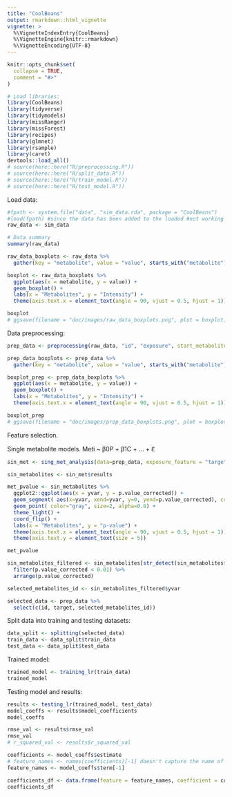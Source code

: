```yaml
---
title: "CoolBeans"
output: rmarkdown::html_vignette
vignette: >
  %\VignetteIndexEntry{CoolBeans}
  %\VignetteEngine{knitr::rmarkdown}
  %\VignetteEncoding{UTF-8}
---
```


```r
knitr::opts_chunk$set(
  collapse = TRUE,
  comment = "#>"
)
```

```r
# Load libraries:
library(CoolBeans)
library(tidyverse)
library(tidymodels)
library(missRanger)
library(missForest)
library(recipes)
library(glmnet)
library(rsample)
library(caret)
devtools::load_all()
# source(here::here("R/preprocessing.R"))
# source(here::here("R/split_data.R"))
# source(here::here("R/train_model.R"))
# source(here::here("R/test_model.R"))
```

Load data:

```r
#fpath <- system.file("data", "sim_data.rda", package = "CoolBeans")
#load(fpath) #since the data has been added to the loaded #not working path required
raw_data <- sim_data

# Data summary
summary(raw_data)

raw_data_boxplots <- raw_data %>%
  gather(key = "metabolite", value = "value", starts_with("metabolite"))
```

```r
boxplot <- raw_data_boxplots %>%
  ggplot(aes(x = metabolite, y = value)) +
  geom_boxplot() +
  labs(x = "Metabolites", y = "Intensity") +
  theme(axis.text.x = element_text(angle = 90, vjust = 0.5, hjust = 1))

boxplot
# ggsave(filename = "doc/images/raw_data_boxplots.png", plot = boxplot)
```

Data preprocessing:

```r
prep_data <- preprocessing(raw_data, "id", "exposure", start_metabolites = 5)

prep_data_boxplots <- prep_data %>%
  gather(key = "metabolite", value = "value", starts_with("metabolite"))

boxplot_prep <- prep_data_boxplots %>%
  ggplot(aes(x = metabolite, y = value)) +
  geom_boxplot() +
  labs(x = "Metabolites", y = "Intensity") +
  theme(axis.text.x = element_text(angle = 90, vjust = 0.5, hjust = 1))

boxplot_prep
# ggsave(filename = "doc/images/prep_data_boxplots.png", plot = boxplot_prep)
```

Feature selection.

Single metabolite models. Meti \~ β0P + β1C + ... + Ԑ

```r
sin_met <- sing_met_analysis(data=prep_data, exposure_feature = "target", start_metabolites = 4, covariates = "age", correction = "fdr")

sin_metabolites <- sin_met$results

met_pvalue <- sin_metabolites %>%
  ggplot2::ggplot(aes(x = yvar, y = p.value_corrected)) +
  geom_segment( aes(x=yvar, xend=yvar, y=0, yend=p.value_corrected), color="black") +
  geom_point( color="gray", size=2, alpha=0.6) +
  theme_light() +
  coord_flip() +
  labs(x = "Metabolites", y = "p-value") +
  theme(axis.text.x = element_text(angle = 90, vjust = 0.5, hjust = 1)) +
  theme(axis.text.y = element_text(size = 5))

met_pvalue

sin_metabolites_filtered <- sin_metabolites[str_detect(sin_metabolites$term, "target"),] %>%
  filter(p.value_corrected < 0.01) %>%
  arrange(p.value_corrected)

selected_metabolites_id <- sin_metabolites_filtered$yvar

selected_data <- prep_data %>%
  select(c(id, target, selected_metabolites_id))
```

Split data into training and testing datasets:

```r
data_split <- splitting(selected_data)
train_data <- data_split$train_data
test_data <- data_split$test_data
```

Trained model:

```r
trained_model <- training_lr(train_data)
trained_model
```

Testing model and results:

```r
results <- testing_lr(trained_model, test_data)
model_coeffs <- results$model_coefficients
model_coeffs

rmse_val <- results$rmse_val
rmse_val
# r_squared_val <- results$r_squared_val

coefficients <- model_coeffs$estimate
# feature_names <- names(coefficients)[-1] doesn't capture the name of the metabolites
feature_names <- model_coeffs$term[-1]

coefficients_df <- data.frame(feature = feature_names, coefficient = coefficients[-1])
coefficients_df
```
